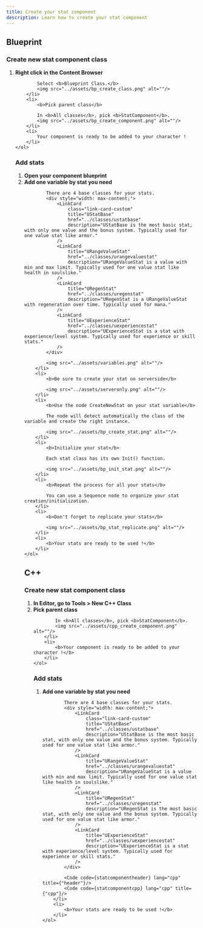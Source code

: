```yaml
---
title: Create your stat component
description: Learn how to create your stat component
---
```



## Blueprint

### Create new stat component class

<Steps>
	<ol>
		<li>
			<b>Right click in the Content Browser</b>
			
			Select <b>Blueprint Class.</b>
			<img src="../assets/bp_create_class.png" alt=""/>
		</li>
		<li>
			<b>Pick parent class</b>
			
			In <b>All classes</b>, pick <b>StatComponent</b>.
			<img src="../assets/bp_create_component.png" alt=""/>
		</li>
		<li>
			Your component is ready to be added to your character !
		</li>
	</ol>
</Steps>

### Add stats

<Steps>
	<ol>
		<li>
			<b>Open your component blueprint</b>
		</li>
		<li>
			<b>Add one variable by stat you need</b>
			
			There are 4 base classes for your stats.
			<div style="width: max-content;">
				<LinkCard
					class="link-card-custom"
					title="UStatBase"
					href="../classes/ustatbase"
					description="UStatBase is the most basic stat, with only one value and the bonus system. Typically used for one value stat like armor."
				/>
				<LinkCard 
					title="URangeValueStat"
					href="../classes/urangevaluestat"
					description="URangeValueStat is a value with min and max limit. Typically used for one value stat like health in soulslike."
				/>
				<LinkCard
					title="URegenStat"
					href="../classes/uregenstat"
					description="URegenStat is a URangeValueStat with regeneration over time. Typically used for mana."
				/>
				<LinkCard
					title="UExperienceStat"
					href="../classes/uexperiencestat"
					description="UExperienceStat is a stat with experience/level system. Typically used for experience or skill stats."
				/>
			</div>
			
			<img src="../assets/variables.png" alt=""/>
		</li>
		<li>
			<b>Be sure to create your stat on serverside</b>
			
			<img src="../assets/serveronly.png" alt=""/>
		</li>
		<li>
			<b>Use the node CreateNewStat on your stat variable</b>
			
			The node will detect automatically the class of the variable and create the right instance.
			
			<img src="../assets/bp_create_stat.png" alt=""/>
		</li>
		<li>
			<b>Initialize your stat</b>
			
			Each stat class has its own Init() function.
			
			<img src="../assets/bp_init_stat.png" alt=""/>
		</li>
		<li>
			<b>Repeat the process for all your stats</b>
			
			You can use a Sequence node to organize your stat creation/initialization.
		</li>
		<li>
			<b>Don't forget to replicate your stats</b>
			
			<img src="../assets/bp_stat_replicate.png" alt=""/>
		</li>
		<li>
			<b>Your stats are ready to be used !</b>
		</li>
	</ol>
</Steps>

## C++

### Create new stat component class

<Steps>
	<ol>
		<li>
			<b>In Editor, go to Tools > New C++ Class</b>
		</li>
		<li>
			<b>Pick parent class</b>
			
			In <b>All classes</b>, pick <b>StatComponent</b>.
			<img src="../assets/cpp_create_component.png" alt=""/>
		</li>
		<li>
			<b>Your component is ready to be added to your character !</b>
		</li>
	</ol>
</Steps>

### Add stats

<Steps>
	<ol>
		<li>
			<b>Add one variable by stat you need</b>
			
			There are 4 base classes for your stats.
			<div style="width: max-content;">
				<LinkCard
					class="link-card-custom"
					title="UStatBase"
					href="../classes/ustatbase"
					description="UStatBase is the most basic stat, with only one value and the bonus system. Typically used for one value stat like armor."
				/>
				<LinkCard 
					title="URangeValueStat"
					href="../classes/urangevaluestat"
					description="URangeValueStat is a value with min and max limit. Typically used for one value stat like health in soulslike."
				/>
				<LinkCard
					title="URegenStat"
					href="../classes/uregenstat"
					description="URegenStat is the most basic stat, with only one value and the bonus system. Typically used for one value stat like armor."
				/>
				<LinkCard
					title="UExperienceStat"
					href="../classes/uexperiencestat"
					description="UExperienceStat is a stat with experience/level system. Typically used for experience or skill stats."
				/>
			</div>
			
			<Code code={statcomponentheader} lang="cpp" title={"header"}/>
			<Code code={statcomponentcpp} lang="cpp" title={"cpp"}/>
		</li>
		<li>
			<b>Your stats are ready to be used !</b>
		</li>
	</ol>
</Steps>